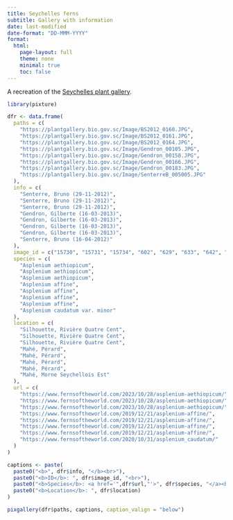 ```yaml
---
title: Seychelles ferns
subtitle: Gallery with information
date: last-modified
date-format: "DD-MMM-YYYY"
format:
  html:
    page-layout: full
    theme: none
    minimal: true
    toc: false
---
```


A recreation of the [Seychelles plant gallery](https://plantgallery.bio.gov.sc/Fern.html).

```r
library(pixture)

dfr <- data.frame(
  paths = c(
    "https://plantgallery.bio.gov.sc/Image/BS2012_0160.JPG",
    "https://plantgallery.bio.gov.sc/Image/BS2012_0161.JPG",
    "https://plantgallery.bio.gov.sc/Image/BS2012_0164.JPG",
    "https://plantgallery.bio.gov.sc/Image/Gendron_00105.JPG",
    "https://plantgallery.bio.gov.sc/Image/Gendron_00158.JPG",
    "https://plantgallery.bio.gov.sc/Image/Gendron_00166.JPG",
    "https://plantgallery.bio.gov.sc/Image/Gendron_00183.JPG",
    "https://plantgallery.bio.gov.sc/Image/SenterreB_005005.JPG"
  ),
  info = c(
    "Senterre, Bruno (29-11-2012)",
    "Senterre, Bruno (29-11-2012)",
    "Senterre, Bruno (29-11-2012)",
    "Gendron, Gilberte (16-03-2013)",
    "Gendron, Gilberte (16-03-2013)",
    "Gendron, Gilberte (16-03-2013)",
    "Gendron, Gilberte (16-03-2013)",
    "Senterre, Bruno (16-04-2012)"
  ),
  image_id = c("15730", "15731", "15734", "602", "629", "633", "642", "17285"),
  species = c(
    "Asplenium aethiopicum",
    "Asplenium aethiopicum",
    "Asplenium aethiopicum",
    "Asplenium affine",
    "Asplenium affine",
    "Asplenium affine",
    "Asplenium affine",
    "Asplenium caudatum var. minor"
  ),
  location = c(
    "Silhouette, Rivière Quatre Cent",
    "Silhouette, Rivière Quatre Cent",
    "Silhouette, Rivière Quatre Cent",
    "Mahé, Pérard",
    "Mahé, Pérard",
    "Mahé, Pérard",
    "Mahé, Pérard",
    "Mahé, Morne Seychellois Est"
  ),
  url = c(
    "https://www.fernsoftheworld.com/2023/10/28/asplenium-aethiopicum/",
    "https://www.fernsoftheworld.com/2023/10/28/asplenium-aethiopicum/",
    "https://www.fernsoftheworld.com/2023/10/28/asplenium-aethiopicum/",
    "https://www.fernsoftheworld.com/2019/12/21/asplenium-affine/",
    "https://www.fernsoftheworld.com/2019/12/21/asplenium-affine/",
    "https://www.fernsoftheworld.com/2019/12/21/asplenium-affine/",
    "https://www.fernsoftheworld.com/2019/12/21/asplenium-affine/",
    "https://www.fernsoftheworld.com/2020/10/31/asplenium_caudatum/"
  )
)

captions <- paste(
  paste0("<b>", dfr$info, "</b><br>"),
  paste0("<b>ID</b>: ", dfr$image_id, "<br>"),
  paste0("<b>Species</b>: <a href='",dfr$url,"'>", dfr$species, "</a><br>"),
  paste0("<b>Location</b>: ", dfr$location)
)
```

```r
pixgallery(dfr$paths, captions, caption_valign = "below")
```
